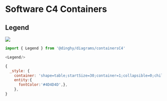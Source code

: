 
# Software C4 Containers


## Legend

<Tabs>
  <TabItem value="Preview">

![](./legend.png#drawio)

  </TabItem>
  <TabItem value="Usage">
    
```js
import { Legend } from '@dinghy/diagrams/containersC4'

<Legend/>
```

  </TabItem>
  <TabItem value="Definition">
    
```js
{
  _style: {
    container: 'shape=table;startSize=30;container=1;collapsible=0;childLayout=tableLayout;fontSize=16;align=left;verticalAlign=top;fillColor=none;strokeColor=none;fontColor=#4D4D4D;fontStyle=1;spacingLeft=6;spacing=0;resizable=0;',
    entity:{
      fontColor:'#4D4D4D',},
    },
}
```

  </TabItem>
</Tabs>

